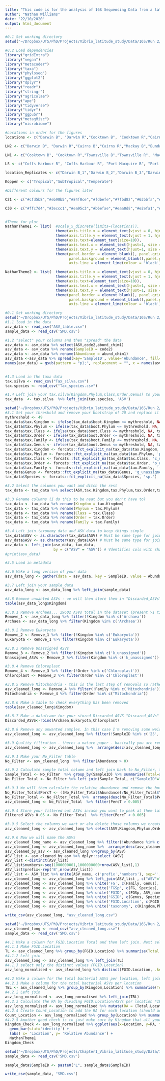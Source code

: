 ```yaml
---
title: "This code is for the analysis of 16S Sequencing Data from a latitudinal study along the Eastern Coast of Australia"
author: "Nathan Williams"
date: "22/10/2020"
output: html_document
---
```


```r
#0.1 Set working directory
setwd("~/Dropbox/UTS/PhD/Projects/Vibrio_latitude_study/Data/16S/Run 2/Phyloseq")

#0.2 Load dependencies
library("gridExtra")
library("vegan")
library("metacoder")
library("taxa")
library("phyloseq")
library("ggplot2")
library("dplyr")
library("readr")
library("stringr")
library("agricolae")
library("ape")
library("tidyverse")
library("tidyr")
library("ggpubr")
library("metagMisc")
library("microbiome")
```

```r
#Locations in order for the figures
locations <- c("Darwin B", "Darwin R","Cooktown B", "Cooktown R","Cairns B","Cairns R","Townsville B","Townsville R", "Mackay B", "Mackay R","Rockhampton B1","Rockhampton B2","Bundaberg R1","Bundaberg R2","Gold Coast B", "Gold Coast R", "Coffs Harbour B", "Coffs Harbour R", "Port Macquire B", "Port Macquire R", "Sydney B", "Sydney R","Jervis Bay B", "Jervis Bay R","Merimbala B", "Merimbala R", "Hobart B","Hobart R")

LN2 <- c("Darwin B", "Darwin R","Cairns B","Cairns R","Mackay B","Bundaberg R2","Gold Coast R","Sydney B")

LN1 <- c("Cooktown B", "Cooktown R","Townsville B","Townsville R", "Mackay R","Rockhampton B1","Rockhampton B2","Bundaberg R1","Gold Coast B")

LS <- c("Coffs Harbour B", "Coffs Harbour R", "Port Macquire B", "Port Macquire R", "Sydney R","Jervis Bay B", "Jervis Bay R","Merimbala B", "Merimbala R", "Hobart B","Hobart R")

location_Replicates <- c("Darwin B_1","Darwin B_2","Darwin B_3","Darwin R_1","Darwin R_2","Darwin R_3","Cooktown B_1","Cooktown B_2","Cooktown B_3","Cooktown R_1","Cooktown R_2","Cooktown R_3","Cairns B_1","Cairns B_2","Cairns B_3","Cairns R_1","Cairns R_2","Cairns R_3","Townsville B_1","Townsville B_2","Townsville B_3","Townsville R_1", "Townsville R_2","Townsville R_3","Mackay B_1","Mackay B_2","Mackay B_3","Mackay R_1","Mackay R_2","Mackay R_3","Rockhampton B1_1","Rockhampton B1_2","Rockhampton B1_3","Rockhampton B2_1","Rockhampton B2_2","Rockhampton B2_3","Bundaberg R1_1","Bundaberg R1_2","Bundaberg R1_3","Bundaberg R2_1","Bundaberg R2_2","Bundaberg R2_3","Gold Coast B_1","Gold Coast B_2","Gold Coast B_3","Gold Coast R_1","Gold Coast R_2","Gold Coast R_3","Coffs Harbour R_1","Coffs Harbour R_2","Coffs Harbour R_3","Coffs Harbour B_1","Coffs Harbour B_2","Coffs Harbour B_3","Port Macquire B_1","Port Macquire B_2","Port Macquire B_3","Port Macquire R_1","Port Macquire R_2","Port Macquire R_3","Sydney R_1","Sydney R_2","Sydney R_3","Sydney B_1","Sydney B_2","Sydney B_3","Jervis Bay B_1","Jervis Bay B_2","Jervis Bay B_3","Jervis Bay R_1","Jervis Bay R_2","Jervis Bay R_3","Merimbala R_1","Merimbala R_2","Merimbala R_3","Merimbala B_1","Merimbala B_2","Merimbala B_3","Hobart B_1","Hobart B_2","Hobart B_3","Hobart R_1","Hobart R_2","Hobart R_3")

Koppen <- c("Tropical","SubTropical","Temperate")

#Different colours for the figures later

C21 <- c("#cfd5b8","#eb90b5","#84f0ce","#fdbefe","#7fbd82","#63bbfa","#d5b871","#57efff","#f5968e","#94fff1","#e49a7e","#6bcfa9","#ffb6ba","#b2ecac","#bfd0ff","#dfdb8e","#9cd4ff","#ffc38e","#89b1ca","#d6f1a6","#caa0b5","#faffd7","#ffd8ef","#8ab694","#ffcfce","#a1b189","#dbffe9","#cea472","#b1d3c2","#ffe5ad")

C30 <- c("#ffc7d4","#3eccc1","#ea95c3","#b6efae","#eaa0d8","#e2efa1","#95aef5","#c1bc71","#4bb7f1","#ffefaf","#bba0df","#a3b86f","#f5cdff","#8eb77a","#ffbde9","#6fba99", "#e4988d","#ffcec3","#5abab9","#c2a0c8","#c3ffd6","#bbc8ff","#a4b08a","#a7d1ff","#ffe1c3","#98fffd","#a8aac6","#a4ffe9","#eaffdc")
  

#Theme for plot
NathanTheme1 <- list(  #scale_x_discrete(limits=(locations)),
                       theme(axis.title.x = element_text(vjust = 0, hjust = 0.5, size = 16)),
                       theme(axis.title.y = element_text(vjust = 1, hjust = 0.5, size = 16)),
                       theme(axis.text=element_text(size=10)),
                       theme(axis.text.x = element_text(hjust=1, size = 14, angle = 90)),
                       theme(axis.text.y = element_text(hjust=1, size = 14, angle = 0)),
                       theme(panel.border = element_blank(), panel.grid.major = element_blank(), 
                             panel.background = element_blank(),panel.grid.minor = element_blank(), 
                             axis.line = element_line(colour = 'black')))

NathanTheme2 <- list(  theme(axis.title.x = element_text(vjust = 0, hjust = 0.5, size = 16)),
                       theme(axis.title.y = element_text(vjust = 1, hjust = 0.5, size = 16)),
                       theme(axis.text=element_text(size=10)),
                       theme(axis.text.x = element_text(hjust=1, size = 14, angle = 90)),
                       theme(axis.text.y = element_text(hjust=1, size = 14, angle = 0)),
                       theme(panel.border = element_blank(), panel.grid.major = element_blank(), 
                             panel.background = element_blank(),panel.grid.minor = element_blank(), 
                             axis.line = element_line(colour = 'black')))
```

```r
#0.1 Set working directory
setwd("~/Dropbox/UTS/PhD/Projects/Vibrio_latitude_study/Data/16S/Run 2/Data")
#1.1 load in the data
asv_data <- read_csv("ASV_table.csv")
sample_data <- read_csv('SMD.csv')

#1.2 "select" your columns and then "spread" the data 
asv_data <- asv_data %>% select(ASV,code2,abund_chim1)
asv_data <- asv_data %>% rename(SampleID = code2)
asv_data <- asv_data %>% rename(Abundance = abund_chim1)
asv_data <-asv_data %>% spread(key='SampleID', value='Abundance', fill=0)
names(asv_data) = gsub(pattern = "p1;", replacement = "", x = names(asv_data))
 

#1.3 Load in the taxa data
tax.silva <- read_csv("Tax_silva.csv")
tax.species <- read_csv("Tax_species.csv")

#1.4 Left join your tax.silva(Kingdom,Phylum,Class,Order,Genus) to your tax.species (Genus,Species)
tax_data  <- tax.silva  %>% left_join(tax.species, 'ASV')
```

```r
setwd("~/Dropbox/UTS/PhD/Projects/Vibrio_latitude_study/Data/16S/Run 2/Data")
#3.1 Set your threshold and remove your bootstrap of 20 and replace it with 49, this is the first step towards cleaning your data.
mythreshold <- 49
tax_data$tax.Kingdom <- ifelse(tax_data$boot.Kingdom <= mythreshold, NA, tax_data$tax.Kingdom)
tax_data$tax.Phylum <- ifelse(tax_data$boot.Phylum <= mythreshold, NA, tax_data$tax.Phylum)
tax_data$tax.Class <- ifelse(tax_data$boot.Class <= mythreshold, NA, tax_data$tax.Class)
tax_data$tax.Order <- ifelse(tax_data$boot.Order <= mythreshold, NA, tax_data$tax.Order)
tax_data$tax.Family <- ifelse(tax_data$boot.Family <= mythreshold, NA, tax_data$tax.Family)
tax_data$tax.Genus <- ifelse(tax_data$boot.Genus <= mythreshold, NA, tax_data$tax.Genus)
tax_data$tax.Kingdom <- forcats::fct_explicit_na(tax_data$tax.Kingdom, 'k_unassigned')
tax_data$tax.Phylum <- forcats::fct_explicit_na(tax_data$tax.Phylum, 'p_unassigned')
tax_data$tax.Class <- forcats::fct_explicit_na(tax_data$tax.Class, 'c_unassigned')
tax_data$tax.Order <- forcats::fct_explicit_na(tax_data$tax.Order, 'o_unassigned')
tax_data$tax.Family <- forcats::fct_explicit_na(tax_data$tax.Family, 'f_unassigned')
tax_data$Genus <- forcats::fct_explicit_na(tax_data$Genus, 'g_unassigned')
tax_data$Species <- forcats::fct_explicit_na(tax_data$Species, 'sp.')

#3.2 Select the columns you want and ditch the rest
tax_data <- tax_data %>% select(ASV,tax.Kingdom,tax.Phylum,tax.Order,tax.Family,tax.Class,Genus,Species)

#3.3 Rename columns (I do this to be neat but you don't have to)
tax_data <- tax_data %>% rename(Kingdom = tax.Kingdom)
tax_data <- tax_data %>% rename(Phylum = tax.Phylum)
tax_data <- tax_data %>% rename(Class = tax.Class)
tax_data <- tax_data %>% rename(Order = tax.Order)
tax_data <- tax_data %>% rename(Family = tax.Family)

#3.4 Left join taxonomy data and ASV data to keep things simple
tax_data$ASV <- as.character(tax_data$ASV) # Must be same type for join to work
asv_data$ASV <- as.character(asv_data$ASV) # Must be same type for join to work
asv_data <- left_join(asv_data, tax_data,
                      by = c("ASV" = "ASV")) # Vdentifies cols with shared IDs
#print(asv_data)

#3.5 Load in metadata

#3.6 Make a long version of your data
asv_data_long <- gather(data = asv_data, key = SampleID, value = Abundance, -c(1,92,93,94,95,96,97,98))

#3.7 Left join your sample_data
asv_data_long <- asv_data_long %>% left_join(sample_data)

#3.8 Remove unwanted ASVs - we will then store them in "Discarded_ASVs" in the case you want them later on.For this step we are going to rename our asv_data_long to Remove_1, Remove_2 and so on.. We will then label the final long ASV table as asv_cleaned_long.
table(asv_data_long$Kingdom)

#3.8.1 Remove Archaea... 29602 ASVs total in the dataset (present >1 time ever)
Remove_1 <- asv_data_long %>% filter(!Kingdom %in% c('Archaea'))
Archaea <- asv_data_long %>% filter(Kingdom %in% c('Archaea'))

#3.8.2 Remove Eukaryota
Remove_2 <- Remove_1 %>% filter(!Kingdom %in% c('Eukaryota'))
Eukaryota <- Remove_1 %>% filter(Kingdom %in% c('Eukaryota'))

#3.8.3 Remove Unassigned ASVs 
Remove_3 <- Remove_2 %>% filter(!Kingdom %in% c('k_unassigned'))
Unassigned_ASVs <- Remove_2 %>% filter(Kingdom %in% c('k_unassigned'))

#3.8.4 Remove Chloroplast
Remove_4 <- Remove_3 %>% filter(!Order %in% c('Chloroplast'))
Chloroplast <- Remove_3 %>% filter(Order %in% c('Chloroplast'))

#3.8.5 Remove Mitochondria - this is the last step of removals so rather than labelling "Remove_5" we are going for asv_clean_long
asv_cleaned_long <- Remove_4 %>% filter(!Family %in% c('Mitochondria'))
Mitochondria <- Remove_4 %>% filter(Order %in% c("Mitochondria"))

#3.8.6 Make a table to check everything has been removed
table(asv_cleaned_long$Kingdom)

#3.8.7 Make a dataframe for your stored Discarded ASVS "Discared_ASVs"
Discarded_ASVS<-rbind(Archaea,Eukaryota,Chloroplast)

#3.8.8 Remove any unwanted samples. In this case I'm removing some weird samples that aren't mine
asv_cleaned_long <- asv_cleaned_long %>% filter(!SampleID %in% c('25','26','27','28','29','30'))

#3.9 Quality filtration - theres a nature paper - basically you are removing anything that has a relative abundance of below 0.05%
asv_cleaned_long <- asv_cleaned_long %>%  arrange(desc(asv_cleaned_long$Abundance))

#3.9.1 Make your No_Filter table
No_Filter <- asv_cleaned_long  %>% filter(Abundance > 0)

#3.9.2 Calculate sample total column and left join back to No_Filter, this will now be called No_Filter_Total
Sample_Total <- No_Filter  %>% group_by(SampleID) %>% summarise(Total=sum(Abundance))
No_Filter_Total <- No_Filter %>% left_join(Sample_Total, c("SampleID"="SampleID"))

#3.9.3 We will then calculate the relative abundance and remove the bottom 0.05%. Once this is done we will relable it asv_cleaned_long as we are done
No_Filter_Total$PercT <- ((No_Filter_Total$Abundance)/No_Filter_Total$Total)*100 #this makes it into a %
No_Filter_Total <- No_Filter_Total %>%  arrange(desc(No_Filter_Total$PercT))
asv_cleaned_long <- No_Filter_Total  %>% filter(PercT > 0.005)

#3.9.4 Store your filtered out ASVs incase you want to peak at them later on
Filtered_ASVs_0.05 <- No_Filter_Total  %>% filter(PercT < 0.005)

#3.9.5 Select the columns we want or aka delete those columns we created before. We cannot use that old relative abundance column, we must calculate a new RA based off of our now cleaned data set.
asv_cleaned_long <- asv_cleaned_long %>% select(ASV,Kingdom,Phylum,Order,Family,Class,Genus,Species,SampleID,Abundance,Location,`Koppen`,`Lat DD`,Location_Rep,Type)

#3.9.6 Now we will name the ASVs
asv_cleaned_long_name <- asv_cleaned_long %>% filter(!Abundance %in% c("0"))
asv_cleaned_long <- asv_cleaned_long_name %>%  arrange(desc(asv_cleaned_long_name$Abundance))
asv_cleaned_by_asv <- asv_cleaned_long %>%group_by(ASV)
ASV_list <- asv_cleaned_by_asv %>% dplyr::select (ASV)
ASV_list <-distinct(ASV_list)
ASV_list$numbers<-seq(1000000001,1000000000+nrow(ASV_list),1)
ASV_list$prefix<-rep('B',nrow(ASV_list))
ASV_list <- ASV_list %>% unite(ASV_name, c('prefix','numbers'), sep='', remove=T)
asv_cleaned_long <- asv_cleaned_long %>% left_join(ASV_list , c("ASV"="ASV"))
asv_cleaned_long <- asv_cleaned_long %>% unite('FG', c(Family, Genus), remove=F, sep=';')
asv_cleaned_long <- asv_cleaned_long %>% unite('FGSp', c(FG, Species), remove=F, sep=';')
asv_cleaned_long <- asv_cleaned_long %>% unite('FGID', c(FGSp, ASV_name), remove=F, sep=';')
asv_cleaned_long <- asv_cleaned_long %>% unite('GSID', c(Genus, Species, ASV_name), remove=F, sep=';')
asv_cleaned_long <- asv_cleaned_long %>% unite('FGID.Location', c(FGID, Location), remove=F, sep=';')
asv_cleaned_long <- asv_cleaned_long %>% unite('taxonomy', c(Kingdom,Phylum,Class,Order,Family,Genus,Species), remove=F, sep=';')

write_csv(asv_cleaned_long, "asv_cleaned_long.csv")
```

```r
setwd("~/Dropbox/UTS/PhD/Projects/Vibrio_latitude_study/Data/16S/Run 2/Phyloseq")
asv_cleaned_long <- read_csv("asv_cleaned_long.csv")
sample_data <- read_csv('SMD.csv')

#4.1 Make a column for FGID.Location Total and then left join. Next select only the distinct valaues (FGID.Location)
#4.1.1 Make FGID.Location
TL <- asv_cleaned_long %>% group_by(FGID.Location) %>% summarise(Total.Location = sum(Abundance))
#4.1.2 Left join
asv_cleaned_long <- asv_cleaned_long %>% left_join(TL)
#4.1.3 select only the distinct values (FGID.Location)
asv_long_normalised <- asv_cleaned_long %>% distinct(FGID.Location, .keep_all = TRUE)

#4.2 Make a column for the total bacterial ASVs per location, left join and then calculate the RA by dividing FGID.Location/ASVs per location *100
#4.2.1 Make a column for the total bacterial ASVs per location
TBL <- asv_cleaned_long %>% group_by(Kingdom,Location) %>% summarise(Total.Bacteria.Location = sum(Abundance))
#4.2.2 Left join
asv_long_normalised <- asv_long_normalised %>% left_join(TBL)
#4.2.3 Calculate the RA by dividing FGID.Location/ASVs per location *100
asv_long_normalised <- asv_long_normalised %>% mutate(RA = (Total.Location/Total.Bacteria.Location)*100)
#4.2.4 Create Count_Location to add the RA for each location (should add to 100).
Count_Location <- asv_long_normalised %>% group_by(Location) %>% summarise(Total = sum(RA))
#4.2.5 Another good check is to just make sure by Kingdom that all your AVS are there (This will plot all the ASVs, it will take some time to load)
Kingdom_Check <- asv_long_normalised %>% ggplot(aes(x=Location, y=RA, fill=(Kingdom))) + 
  geom_bar(stat='identity') +
  labs( x= 'Location', y= 'Relative Abundance') +
  NathanTheme1
Kingdom_Check
```

```R
setwd("~/Dropbox/UTS/PhD/Projects/Chapter1_Vibrio_latitude_study/Data/16S/Run 2/Data")
sample_data <- read_csv('SMD.csv')

sample_data$SampleID <- paste0("L", sample_data$SampleID)

write_csv(sample_data, "SMD.csv")
```


